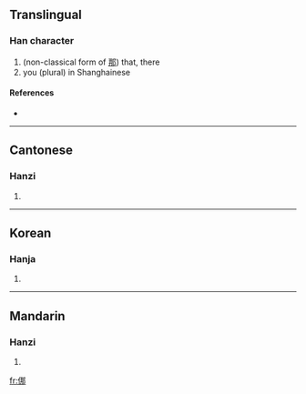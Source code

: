 ==Translingual==

===Han character===
{{Han char|rn=9|rad=人|as=07|sn=9|four=|canj=人尸手中 (OSQL)}}

# (non-classical form of [[那]]) that, there
# you (plural) in Shanghainese

====References====
* {{Han ref|kx=0103.290|hdz=10154.070|uh=345A|ud=13402}}

----

==Cantonese==

===Hanzi===
{{yue-hanzi|jyut=|y=na4, no4}}

# {{defn|Cantonese|sort=人07}}
----

==Korean==

===Hanja===
{{ko-hanja|hangeul=나|rv=na|mr=na|y=na|eumhun=어찌|ehrv=eojji|ehmr=ŏtchi|ehy=ecci}}

# {{defn|Korean|sort=人07}}

----

==Mandarin==

===Hanzi===
{{cmn-hanzi|pin=[[nuó]] ([[nuo2]])|wg=no<sup>2</sup>}}

# {{defn|Mandarin|sort=人07}}

[[fr:㑚]]